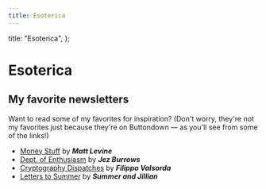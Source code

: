 ```yaml
---
title: Esoterica
---
```



  title: "Esoterica",
};

# Esoterica

## My favorite newsletters

Want to read some of my favorites for inspiration? (Don't worry, they're not my favorites just because they're on Buttondown — as you'll see from some of the links!)

- [Money Stuff](https://www.bloomberg.com/authors/ARbTQlRLRjE/matthew-s-levine) by **_Matt Levine_**
- [Dept. of Enthusiasm](https://www.jezburrows.com/enthusiasm/#:~:text=of%20Enthusiasm-,Dept.,city%2C%20maybe%20a%20single%20sentence.) by **_Jez Burrows_**
- [Cryptography Dispatches](https://buttondown.email/cryptography-dispatches) by **_Filippo Valsorda_**
- [Letters to Summer](https://letterstosummer.com/) by **_Summer and Jillian_**
